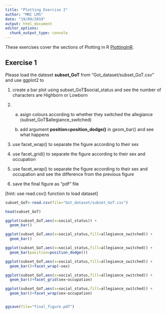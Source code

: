 ```yaml
---
title: "Plotting Exercise 2"
author: "MRC LMS"
date: "19/09/2019"
output: html_document
editor_options: 
  chunk_output_type: console
---
```


These exercises cover the sections of Plotting in R [PlottingInR](https://lmsbioinformatics.github.io/LMS_PlottingInR/course/PlotInR.html).



## Exercise 1

Please load the dateset **subset_GoT** from "Got_dataset/subset_GoT.csv" and use ggplot2 to 

(1) create a bar plot using subset_GoT\$social_status and see the number of characters are Highborn or Lowborn 

(2) a. asign colours according to whether they switched the allegiance (subset_GoT\$allegiance_switched)

    b. add argument **position=position_dodge()** in geom_bar() and see what happens

(3) use facet_wrap() to separate the figure according to their sex

(4) use facet_grid() to separate the figure according to their sex and occupation

(5) use facet_wrap() to separate the figure according to their sex and occupation and see the difference from the previous figure

(6) save the final figure as "pdf" file

[hint: use read.csv() function to load dataset]

```r
subset_GoT<-read.csv(file="Got_dataset/subset_GoT.csv")

head(subset_GoT)
```

```r

ggplot(subset_GoT,aes(x=social_status)) + 
  geom_bar()

ggplot(subset_GoT,aes(x=social_status,fill=allegiance_switched)) + 
  geom_bar()

ggplot(subset_GoT,aes(x=social_status,fill=allegiance_switched)) + 
  geom_bar(position=position_dodge())

ggplot(subset_GoT,aes(x=social_status,fill=allegiance_switched)) + 
  geom_bar()+facet_wrap(~sex)

ggplot(subset_GoT,aes(x=social_status,fill=allegiance_switched)) + 
  geom_bar()+facet_grid(sex~occupation)

ggplot(subset_GoT,aes(x=social_status,fill=allegiance_switched)) + 
  geom_bar()+facet_wrap(sex~occupation)


ggsave(file="final_figure.pdf")
```



